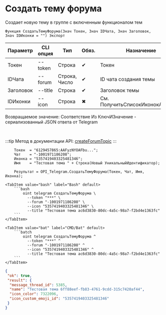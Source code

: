 ﻿---
sidebar_position: 2
description: Создать тему форума и другие функции для работы с Telegram в Открытом пакете интеграций - бесплатной open-source библиотеке интеграций для 1С:Предприятие 8, OneScript и CLI
keywords: [1C, 1С, 1С:Предприятие, 1С:Предприятие 8.3, API, Интеграция, Сервисы, Обмен, OneScript, CLI, Telegram]
---


# Создать тему форума
 Создает новую тему в группе с включенным функционалом тем



`Функция СоздатьТемуФорума(Знач Токен, Знач IDЧата, Знач Заголовок, Знач IDИконки = "") Экспорт`

  | Параметр | CLI опция | Тип | Обяз. | Назначение |
  |-|-|-|-|-|
  | Токен | --token | Строка | &#x2714; | Токен |
  | IDЧата | --forum | Строка, Число | &#x2714; | ID чата создания темы |
  | Заголовок | --title | Строка | &#x2714; | Заголовок темы |
  | IDИконки | --icon | Строка | &#x2716; | См. ПолучитьСписокИконокАватаров |

  
  Возвращаемое значение:   Соответствие Из КлючИЗначение - сериализованный JSON ответа от Telegram

<br/>

:::tip
Метод в документации API: [createForumTopic](https://core.telegram.org/bots/api#createforumtopic)
:::
<br/>



```bsl title="Пример использования для 1С:Предприятие/OneScript"
    Токен  = "6129457865:AAFyzNYOAFbu...";
    Чат    = "-1001971186208";
    Иконка = "5357419403325481346";
    Имя    = "Тестовая тема " + Строка(Новый УникальныйИдентификатор);

    Результат = OPI_Telegram.СоздатьТемуФорума(Токен, Чат, Имя, Иконка);
```
    

 <Tabs>
  
    <TabItem value="bash" label="Bash" default>
        ```bash
            oint telegram СоздатьТемуФорума \
              --token "***" \
              --forum "-1001971186208" \
              --icon "5357419403325481346" \
              --title "Тестовая тема ac6d3830-80dc-4a5c-98a7-f2bd4e1363fc"
        ```
    </TabItem>
  
    <TabItem value="bat" label="CMD/Bat" default>
        ```batch
            oint telegram СоздатьТемуФорума ^
              --token "***" ^
              --forum "-1001971186208" ^
              --icon "5357419403325481346" ^
              --title "Тестовая тема ac6d3830-80dc-4a5c-98a7-f2bd4e1363fc"
        ```
    </TabItem>
</Tabs>


```json title="Результат"
{
 "ok": true,
 "result": {
  "message_thread_id": 5385,
  "name": "Тестовая тема 6ff88eef-fb83-4761-9cdd-315c7420af44",
  "icon_color": 7322096,
  "icon_custom_emoji_id": "5357419403325481346"
 }
}
```
